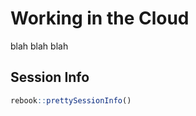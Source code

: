 # Working in the Cloud {#working-in-cloud}

blah blah blah


## Session Info {-}

```r
rebook::prettySessionInfo()
```